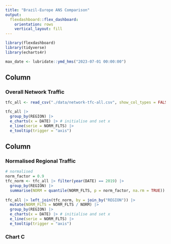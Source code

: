 ```yaml
---
title: "Brazil-Europe ANS Comparison"
output: 
  flexdashboard::flex_dashboard:
    orientation: rows
    vertical_layout: fill
---
```


```r
library(flexdashboard)
library(tidyverse)
library(echarts4r)

max_date <- lubridate::ymd_hms("2023-07-01 00:00:00")
```

Column {data-height=650}
-----------------------------------------------------------------------

### Overall Network Traffic

```r
tfc_all <- read_csv("./data/network-tfc-all.csv", show_col_types = FALSE) 

tfc_all |>
  group_by(REGION) |> 
  e_charts(x = DATE) |> # initialise and set x
  e_line(serie = NORM_FLTS) |> 
  e_tooltip(trigger = "axis")
```

Column {data-width=350}
-----------------------------------------------------------------------

### Normalised Regional Traffic

```r
# normalised
norm_factor = 0.9
tfc_norm <- tfc_all |> filter(year(DATE) == 2019) |> 
  group_by(REGION) |> 
  summarise(NORM = quantile(NORM_FLTS, p = norm_factor, na.rm = TRUE))
  
tfc_all |> left_join(tfc_norm, by = join_by("REGION")) |> 
  mutate(NORM_FLTS = NORM_FLTS / NORM) |> 
  group_by(REGION) |> 
  e_charts(x = DATE) |> # initialise and set x
  e_line(serie = NORM_FLTS) |> 
  e_tooltip(trigger = "axis")
```

### Chart C

```r

```

